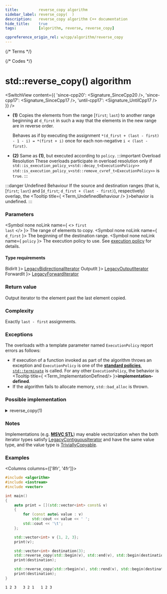 ```yaml
---
title:         reverse_copy algorithm
sidebar_label: reverse_copy(  )
description:   reverse_copy algorithm C++ documentation
hide_title:    true
tags:          [algorithm, reverse, reverse_copy]

cppreference_origin_rel: w/cpp/algorithm/reverse_copy
---
```



{/* Terms */}


{/* Codes */}


# std::reverse_copy() algorithm

<SwitchView content={{
  'since-cpp20': <Signature_SinceCpp20 />,
  'since-cpp17': <Signature_SinceCpp17 />,
  'until-cpp17': <Signature_UntilCpp17 />
}} />

- **(1)** Copies the elements from the range [`first`; `last`) to another range beginning at `d_first` in such a way that the elements in the new range are in reverse order.

  Behaves as if by executing the assignment `*(d_first + (last - first) - 1 - i) = *(first + i)` once for each non-negative `i < (last - first)`.

- **(2)** Same as **(1)**, but executed according to `policy`.
	:::important Overload Resolution
	These overloads participate in overload resolution only if
	<Until v='cpp20'> <code>std::is_execution_policy_v&lt;std::decay_t&lt;ExecutionPolicy&gt;&gt;</code> </Until> <Since v='cpp20'> <code>std::is_execution_policy_v&lt;std::remove_cvref_t&lt;ExecutionPolicy&gt;&gt;</code> </Since> is <code>true</code>.
	:::

:::danger Undefined Behaviour
If the source and destination ranges (that is, [`first`; `last`) and [`d_first`; `d_first + (last - first)`), respectively) overlap, the <Tooltip title={ <Term_UndefinedBehaviour /> }>behavior is undefined</Tooltip>.
:::

### Parameters

<SymbolTable>

  <Symbol none noLink name={ <> <code>first</code> <br/> <code>last</code> </> }>
    The range of elements to copy.
  </Symbol>
  <Symbol none noLink name={ <code>d_first</code> }>
    The beginning of the destination range.
  </Symbol>
  <Symbol none noLink name={ <code>policy</code> }>
    The execution policy to use. See <a href="#">execution policy</a> for details.
  </Symbol>

</SymbolTable>

#### Type requirements

<SymbolTable>
  <Symbol none noLink name={ <code>BidirIt</code> }>
    <a href="/docs/named_req/LegacyBidirectionalIterator">LegacyBidirectionalIterator</a>
  </Symbol>
  <Symbol none noLink name={ <code>OutputIt</code> }>
    <a href="/docs/named_req/LegacyOutputIterator">LegacyOutputIterator</a>
  </Symbol>
  <Symbol none noLink name={ <code>ForwardIt</code> }>
    <a href="/docs/named_req/LegacyForwardIterator">LegacyForwardIterator</a>
  </Symbol>
</SymbolTable>

### Return value

Output iterator to the element past the last element copied.

### Complexity

Exactly `last - first` assignments.

### Exceptions

The overloads with a template parameter named `ExecutionPolicy` report errors as follows:
- If execution of a function invoked as part of the algorithm throws an exception and `ExecutionPolicy` is one of the [**standard policies**](#), [`std::terminate`](#) is called.
	For any other `ExecutionPolicy`, the behavior is <Tooltip title={ <Term_ImplementationDefined/> }>**implementation-defined**</Tooltip>.
- If the algorithm fails to allocate memory, `std::bad_alloc` is thrown.

### Possible implementation

<details>
<summary>reverse_copy(1)</summary>

```cpp
template<class BidirIt, class OutputIt>
constexpr // since C++20
OutputIt reverse_copy(BidirIt first, BidirIt last, OutputIt d_first)
{
    for (; first != last; ++d_first)
        *d_first = *(--last);
    return d_first;
}
```

</details>

### Notes

Implementations (e.g. [**MSVC STL**](https://github.com/microsoft/STL/blob/main/stl/src/vector_algorithms.cpp)) may enable vectorization when the both iterator types
satisfy [LegacyContiguousIterator](/docs/named_req/LegacyContiguousIterator) and have the same value type, and the value type is [TriviallyCopyable](/docs/named_req/TriviallyCopyable).

### Examples

<Columns columns={['8fr', '4fr']}>
<div>

```cpp title='Main.cpp' showLineNumbers
#include <algorithm>
#include <iostream>
#include <vector>

int main()
{
    auto print = [](std::vector<int> const& v)
    {
        for (const auto& value : v)
            std::cout << value << ' ';
        std::cout << '\t';
    };

    std::vector<int> v {1, 2, 3};
    print(v);

    std::vector<int> destination(3);
    std::reverse_copy(std::begin(v), std::end(v), std::begin(destination));
    print(destination);

    std::reverse_copy(std::rbegin(v), std::rend(v), std::begin(destination));
    print(destination);
}
```

</div>
<div>

```plaintext title="Output"
1 2 3   3 2 1   1 2 3
```

</div>
</Columns>
